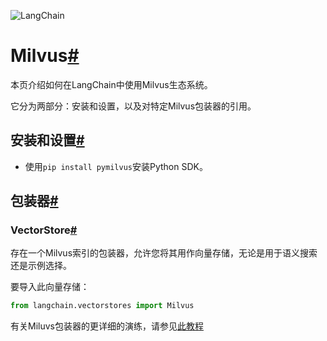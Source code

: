 

<Head>
  <script>
    {
      `(function() {
         var _hmt = _hmt || [];
(function() {
  var hm = document.createElement("script");
  hm.src = "https://hm.baidu.com/hm.js?e60fb290e204e04c5cb6f79b0ac1e697";
  var s = document.getElementsByTagName("script")[0]; 
  s.parentNode.insertBefore(hm, s);
})();
       })();`
    }
  </script>
</Head>

![LangChain](https://pica.zhimg.com/50/v2-56e8bbb52aa271012541c1fe1ceb11a2_r.gif)





Milvus[#](#milvus "Permalink to this headline")
===============================================

本页介绍如何在LangChain中使用Milvus生态系统。

它分为两部分：安装和设置，以及对特定Milvus包装器的引用。

安装和设置[#](#installation-and-setup "Permalink to this headline")
--------------------------------------------------------------

* 使用`pip install pymilvus`安装Python SDK。

包装器[#](#wrappers "Permalink to this headline")
----------------------------------------------

### VectorStore[#](#vectorstore "Permalink to this headline")

存在一个Milvus索引的包装器，允许您将其用作向量存储，无论是用于语义搜索还是示例选择。

要导入此向量存储：

```python
from langchain.vectorstores import Milvus

```

有关Miluvs包装器的更详细的演练，请参见[此教程](../modules/indexes/vectorstores/examples/milvus)

